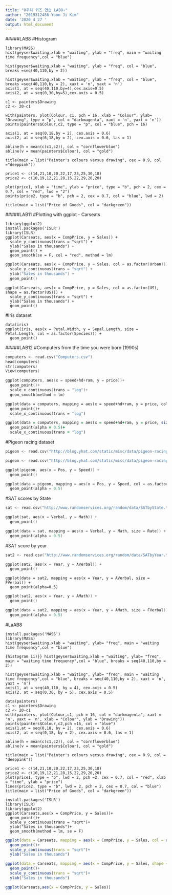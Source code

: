 ---
title: "8주차 퀴즈 연습 LAB8~"
author: "2019312486 Yoon Ji Kim"
date: '2020 4 27 '
output: html_document
---

#####LAB8
#Histogram
```{i)}
library(MASS)
hist(geyser$waiting,xlab = "waiting", ylab = "freq", main = "waiting time frequency",col = "blue")
```

```{ii)}
hist(geyser$waiting,xlab = "waiting", ylab = "freq", col = "blue", breaks =seq(40,110,by = 2))
```

```{iii)}
hist(geyser$waiting,xlab = "waiting", ylab = "freq", col = "blue", breaks =seq(40,110,by = 2), xaxt = 'n', yaxt = 'n')
axis(1, at = seq(40,110,by=4),cex.axis=0.5)
axis(2, at = seq(0,30,by=5),cex.axis = 0.5)
```

```{Scatter Plots}
c1 <- painters$Drawing
c2 <- 20-c1

with(painters, plot(Colour, c1, pch = 16, xlab = "Colour", ylab= "Drawing", type = "p", col = "darkmagenta", xaxt = 'n', yaxt = 'n'))
points(painters$Colour,c2, type = "p", col = "blue", pch = 16)

axis(1, at = seq(0,18,by = 2), cex.axis = 0.6)
axis(2, at = seq(6,18,by = 2), cex.axis = 0.6, las = 1)

abline(h = mean(c(c1,c2)), col = "cornflowerblue")
abline(v = mean(painters$Colour), col = "gold")

title(main = list("Painter's colours versus drawing", cex = 0.9, col ="deeppink"))
```

```{Line Plots}
price1 <- c(14,21,10,20,22,17,23,25,30,18)
price2 <- c(10,19,12,21,28,15,22,29,26,20)

plot(price1, xlab = "time", ylab = "price", type = "b", pch = 2, cex = 0.7, col = "red", lwd = "2")
points(price2, type = "b", pch = 2, cex = 0.7, col = "blue", lwd = 2)

title(main = list("Price of Goods", col = "darkgreen"))
```


#####LAB11
#Plotting with ggplot - Carseats
```{i)~iv)}
library(ggplot2)
install.packages('ISLR')
library(ISLR)
ggplot(Carseats, aes(x = CompPrice, y = Sales)) +
  scale_y_continuous(trans = "sqrt") + 
  ylab("Sales in thousands") +
  geom_point() +
  geom_smooth(se = F, col = "red", method = lm)

```

```{v)}
ggplot(Carseats, aes(x = CompPrice, y = Sales, col = as.factor(Urban))) +
  scale_y_continuous(trans = "sqrt") + 
  ylab("Sales in thousands") +
  geom_point()
```

```{vi)}
ggplot(Carseats, aes(x = CompPrice, y = Sales, col = as.factor(US), shape = as.factor(US))) +
  scale_y_continuous(trans = "sqrt") + 
  ylab("Sales in thousands") +
  geom_point()
```

#Iris dataset
```{i)~iii)}
data(iris)
ggplot(iris, aes(x = Petal.Width, y = Sepal.Length, size = Petal.Length, col = as.factor(Species))) +
  geom_point()
```


#####LAB12
#Computers from the time you were born (1990s)
```{a)~d)}
computers <- read.csv("Computers.csv")
head(computers)
str(computers)
View(computers)

ggplot(computers, aes(x = speed+hd+ram, y = price))+
  geom_point()+
  scale_x_continuous(trans = "log")+
  geom_smooth(method = lm)
```

```{e)}
ggplot(data = computers, mapping = aes(x = speed+hd+ram, y = price, col = cd))+
  geom_point()+
  scale_x_continuous(trans = "log")
```

```{f)}
ggplot(data = computers, mapping = aes(x = speed+hd+ram, y = price, size = screen))+
  geom_point(alpha = 0.5)+
  scale_x_continuous(trans = "log")
```

#Pigeon racing dataset
```{a)~c)}
pigeon <- read.csv("http://blog.yhat.com/static/misc/data/pigeon-racing.csv")

pigeon <- read.csv("http://blog.yhat.com/static/misc/data/pigeon-racing.csv",stringsAsFactors = F)

ggplot(pigeon, aes(x = Pos, y = Speed)) +
  geom_point()
```

```{d)}
ggplot(data = pigeon, mapping = aes(x = Pos, y = Speed, col = as.factor(Sex)))+
  geom_point(alpha = 0.5)
```

#SAT scores by State
```{a)~b)}
sat <- read.csv("http://www.randomservices.org/random/data/SATbyState.txt",sep = "\t")

ggplot(sat, aes(x = Verbal, y = Math)) +
  geom_point()
```

```{c)}
ggplot(data = sat, mapping = aes(x = Verbal, y = Math, size = Rate)) +
  geom_point(alpha = 0.5)
```

#SAT score by year
```{a)}
sat2 <- read.csv("http://www.randomservices.org/random/data/SATbyYear.txt", sep = "\t")

ggplot(sat2, aes(x = Year, y = AVerbal)) +
  geom_point()
```

```{b)}
ggplot(data = sat2, mapping = aes(x = Year, y = AVerbal, size = FVerbal)) +
  geom_point(alpha=0.5)
```

```{c)}
ggplot(sat2, aes(x = Year, y = AMath)) +
  geom_point()
```

```{d)}
ggplot(data = sat2, mapping = aes(x = Year, y = AMath, size = FVerbal)) +
  geom_point(alpha = 0.5)
```

#LaAB8
```{histogram i)}
install.packages('MASS')
library(MASS)
hist(geyser$waiting,xlab = "waiting", ylab= "freq", main = "waiting time frequency",col = "blue")
```

```{histogram ii)}}
hist(geyser$waiting,xlab = "waiting", ylab= "freq", main = "waiting time frequency",col = "blue", breaks = seq(40,110,by = 2))
```
```{histogram iii)}
hist(geyser$waiting,xlab = "waiting", ylab= "freq", main = "waiting time frequency",col = "blue", breaks = seq(40,110,by = 2), xaxt = 'n', yaxt = 'n')
axis(1, at = seq(40,110, by = 4), cex.axis = 0.5)
axis(2, at = seq(0,30, by = 5), cex.axis = 0.5)
```

```{scatter plot}
data(painters)
c1 <- painters$Drawing
c2 <- 20-c1
with(painters, plot(Colour,c1, pch = 16, col = "darkmagenta", xaxt = 'n', yaxt = 'n', xlab = "Colour", ylab = "Drawing"))
points(painters$Colour,c2,pch =16, col = "blue")
axis(1,at = seq(0,18, by = 2), cex.axis = 0.6)
axis(2, at = seq(0,18, by = 2), cex.axis = 0.6, las = 1)

abline(h = mean(c(c1,c2)), col = "cornflowerblue")
abline(v = mean(painters$Colour), col = "gold")

title(main = list("Painter's colours versus drawing", cex = 0.9, col = "deeppink"))
```

```{Line plots}
price1 <- c(14,21,10,20,22,17,23,25,30,18)
price2 <- c(10,19,12,21,28,15,22,29,26,20)
plot(price1, type = "b", lwd = 2, pch =2, cex = 0.7, col = "red", xlab = "time", ylab = "price")
lines(price2, type = "b", lwd = 2, pch = 2, cex = 0.7, col = "blue")
title(main = list("Price of Goods", col = "darkgreen"))
```

```{ggplot2}
install.packages('ISLR')
library(ISLR)
library(ggplot2)
ggplot(Carseats,aes(x = CompPrice, y = Sales))+
  geom_point()+
  scale_y_continuous(trans = "sqrt")+
  ylab("Sales in thousands")+
  geom_smooth(method = lm, se = F)
```

```{r}
ggplot(data = Carseats, mapping = aes(x = CompPrice, y = Sales, col = as.factor(Urban)))+
  geom_point()+
  scale_y_continuous(trans = "sqrt")+
  ylab("Sales in thousands")
```

```{r}
ggplot(data = Carseats, mapping = aes(x = CompPrice, y = Sales, shape = as.factor(US), col = as.factor(US)))+
  geom_point()+
  scale_y_continuous(trans = "sqrt")+
  ylab("Sales in thousands")
```

```{r}
ggplot(Carseats,aes(x = CompPrice, y = Sales))
```

